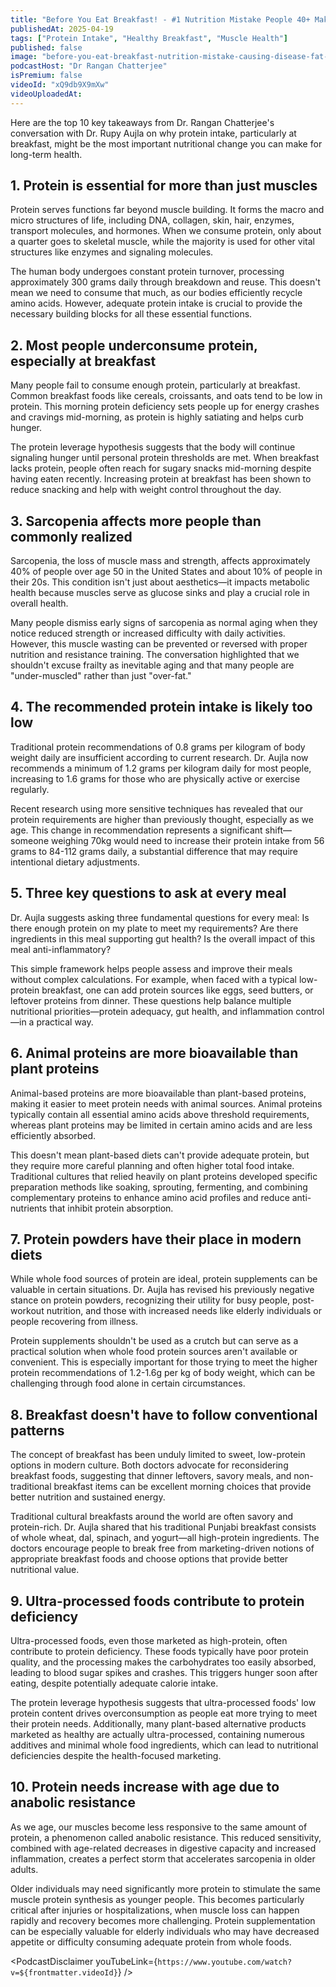 ```yaml
---
title: "Before You Eat Breakfast! - #1 Nutrition Mistake People 40+ Make Causing Disease, Fat & Inflammation"
publishedAt: 2025-04-19
tags: ["Protein Intake", "Healthy Breakfast", "Muscle Health"]
published: false
image: "before-you-eat-breakfast-nutrition-mistake-causing-disease-fat-inflammation.jpg"
podcastHost: "Dr Rangan Chatterjee"
isPremium: false
videoId: "xQ9db9X9mXw"
videoUploadedAt:
---
```



<PodcastSummaryPageLayout frontmatter={frontmatter}>

Here are the top 10 key takeaways from Dr. Rangan Chatterjee's conversation with Dr. Rupy Aujla on why protein intake, particularly at breakfast, might be the most important nutritional change you can make for long-term health.

## 1. Protein is essential for more than just muscles

Protein serves functions far beyond muscle building. It forms the macro and micro structures of life, including DNA, collagen, skin, hair, enzymes, transport molecules, and hormones. When we consume protein, only about a quarter goes to skeletal muscle, while the majority is used for other vital structures like enzymes and signaling molecules.

The human body undergoes constant protein turnover, processing approximately 300 grams daily through breakdown and reuse. This doesn't mean we need to consume that much, as our bodies efficiently recycle amino acids. However, adequate protein intake is crucial to provide the necessary building blocks for all these essential functions.

## 2. Most people underconsume protein, especially at breakfast

Many people fail to consume enough protein, particularly at breakfast. Common breakfast foods like cereals, croissants, and oats tend to be low in protein. This morning protein deficiency sets people up for energy crashes and cravings mid-morning, as protein is highly satiating and helps curb hunger.

The protein leverage hypothesis suggests that the body will continue signaling hunger until personal protein thresholds are met. When breakfast lacks protein, people often reach for sugary snacks mid-morning despite having eaten recently. Increasing protein at breakfast has been shown to reduce snacking and help with weight control throughout the day.

## 3. Sarcopenia affects more people than commonly realized

Sarcopenia, the loss of muscle mass and strength, affects approximately 40% of people over age 50 in the United States and about 10% of people in their 20s. This condition isn't just about aesthetics—it impacts metabolic health because muscles serve as glucose sinks and play a crucial role in overall health.

Many people dismiss early signs of sarcopenia as normal aging when they notice reduced strength or increased difficulty with daily activities. However, this muscle wasting can be prevented or reversed with proper nutrition and resistance training. The conversation highlighted that we shouldn't excuse frailty as inevitable aging and that many people are "under-muscled" rather than just "over-fat."

## 4. The recommended protein intake is likely too low

Traditional protein recommendations of 0.8 grams per kilogram of body weight daily are insufficient according to current research. Dr. Aujla now recommends a minimum of 1.2 grams per kilogram daily for most people, increasing to 1.6 grams for those who are physically active or exercise regularly.

Recent research using more sensitive techniques has revealed that our protein requirements are higher than previously thought, especially as we age. This change in recommendation represents a significant shift—someone weighing 70kg would need to increase their protein intake from 56 grams to 84-112 grams daily, a substantial difference that may require intentional dietary adjustments.

## 5. Three key questions to ask at every meal

Dr. Aujla suggests asking three fundamental questions for every meal: Is there enough protein on my plate to meet my requirements? Are there ingredients in this meal supporting gut health? Is the overall impact of this meal anti-inflammatory?

This simple framework helps people assess and improve their meals without complex calculations. For example, when faced with a typical low-protein breakfast, one can add protein sources like eggs, seed butters, or leftover proteins from dinner. These questions help balance multiple nutritional priorities—protein adequacy, gut health, and inflammation control—in a practical way.

## 6. Animal proteins are more bioavailable than plant proteins

Animal-based proteins are more bioavailable than plant-based proteins, making it easier to meet protein needs with animal sources. Animal proteins typically contain all essential amino acids above threshold requirements, whereas plant proteins may be limited in certain amino acids and are less efficiently absorbed.

This doesn't mean plant-based diets can't provide adequate protein, but they require more careful planning and often higher total food intake. Traditional cultures that relied heavily on plant proteins developed specific preparation methods like soaking, sprouting, fermenting, and combining complementary proteins to enhance amino acid profiles and reduce anti-nutrients that inhibit protein absorption.

## 7. Protein powders have their place in modern diets

While whole food sources of protein are ideal, protein supplements can be valuable in certain situations. Dr. Aujla has revised his previously negative stance on protein powders, recognizing their utility for busy people, post-workout nutrition, and those with increased needs like elderly individuals or people recovering from illness.

Protein supplements shouldn't be used as a crutch but can serve as a practical solution when whole food protein sources aren't available or convenient. This is especially important for those trying to meet the higher protein recommendations of 1.2-1.6g per kg of body weight, which can be challenging through food alone in certain circumstances.

## 8. Breakfast doesn't have to follow conventional patterns

The concept of breakfast has been unduly limited to sweet, low-protein options in modern culture. Both doctors advocate for reconsidering breakfast foods, suggesting that dinner leftovers, savory meals, and non-traditional breakfast items can be excellent morning choices that provide better nutrition and sustained energy.

Traditional cultural breakfasts around the world are often savory and protein-rich. Dr. Aujla shared that his traditional Punjabi breakfast consists of whole wheat, dal, spinach, and yogurt—all high-protein ingredients. The doctors encourage people to break free from marketing-driven notions of appropriate breakfast foods and choose options that provide better nutritional value.

## 9. Ultra-processed foods contribute to protein deficiency

Ultra-processed foods, even those marketed as high-protein, often contribute to protein deficiency. These foods typically have poor protein quality, and the processing makes the carbohydrates too easily absorbed, leading to blood sugar spikes and crashes. This triggers hunger soon after eating, despite potentially adequate calorie intake.

The protein leverage hypothesis suggests that ultra-processed foods' low protein content drives overconsumption as people eat more trying to meet their protein needs. Additionally, many plant-based alternative products marketed as healthy are actually ultra-processed, containing numerous additives and minimal whole food ingredients, which can lead to nutritional deficiencies despite the health-focused marketing.

## 10. Protein needs increase with age due to anabolic resistance

As we age, our muscles become less responsive to the same amount of protein, a phenomenon called anabolic resistance. This reduced sensitivity, combined with age-related decreases in digestive capacity and increased inflammation, creates a perfect storm that accelerates sarcopenia in older adults.

Older individuals may need significantly more protein to stimulate the same muscle protein synthesis as younger people. This becomes particularly critical after injuries or hospitalizations, when muscle loss can happen rapidly and recovery becomes more challenging. Protein supplementation can be especially valuable for elderly individuals who may have decreased appetite or difficulty consuming adequate protein from whole foods.

<PodcastDisclaimer
  youTubeLink={`https://www.youtube.com/watch?v=${frontmatter.videoId}`}
/>

</PodcastSummaryPageLayout>
